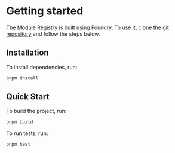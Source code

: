 # Getting started

The Module Registry is built using Foundry. To use it, clone the [git repository](https://github.com/rhinestonewtf/registry) and follow the steps below.

## Installation

To install dependencies, run:

```bash
pnpm install
```

## Quick Start

To build the project, run:

```bash
pnpm build
```

To run tests, run:

```bash
pnpm test
```
